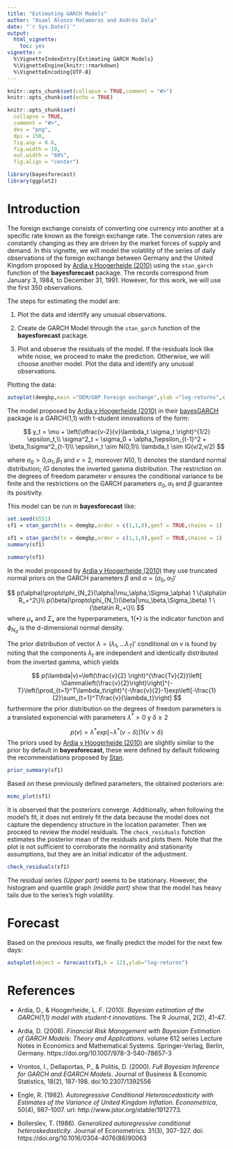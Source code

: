 ```yaml
---
title: "Estimating GARCH Models"
author: "Asael Alonzo Matamoros and Andrés Dala"
date: "`r Sys.Date()`"
output: 
  html_vignette: 
    toc: yes
vignette: >
  %\VignetteIndexEntry{Estimating GARCH Models}
  %\VignetteEngine{knitr::rmarkdown}
  %\VignetteEncoding{UTF-8}
---
```


```r
knitr::opts_chunk$set(collapse = TRUE,comment = "#>")
knitr::opts_chunk$set(echo = TRUE)

knitr::opts_chunk$set(
  collapse = TRUE,
  comment = "#>",
  dev = "png",
  dpi = 150,
  fig.asp = 0.8,
  fig.width = 10,
  out.width = "60%",
  fig.align = "center")
```


```r
library(bayesforecast)
library(ggplot2)
```

# Introduction


The foreign exchange consists of converting one currency into another at a specific rate known as the foreign exchange rate. The conversion rates are constantly changing as they are driven by the market forces of supply and demand. In this vignette, we will model the volatility of the series of daily observations of the foreign exchange between Germany and the United Kingdom proposed by [Ardia y Hoogerheide (2010)](https://journal.r-project.org/archive/2010/RJ-2010-014/RJ-2010-014.pdf) using the <code>stan_garch</code> function of the **bayesforecast** package. The records correspond from January 3, 1984, to December 31, 1991. However, for this work, we will use the first 350 observations.

The steps for estimating the model are:

<ol>

<li>

Plot the data and identify any unusual observations.

</li>

<li>

Create de GARCH Model through the <code>stan_garch</code> function of the **bayesforecast** package.

</li>

<li>

Plot and observe the residuals of the model. If the residuals look like white noise, we proceed to make the prediction. Otherwise, we will choose another model. Plot the data and identify any unusual observations.

</li>

</ol>

Plotting the data:

```r
autoplot(demgbp,main ="DEM/GBP Foreign exchange",ylab ="log-returns",x = "Days" )
```

The model proposed by [Ardia y Hoogerheide (2010)](https://journal.r-project.org/archive/2010/RJ-2010-014/RJ-2010-014.pdf) in their [bayesGARCH](https://cran.r-project.org/web/packages/bayesGARCH/index.html) package is a GARCH(1,1) with t-student innovations of the form:


$$
y_t = \mu + \left(\dfrac{v-2}{v}\lambda_t \sigma_t \right)^{1/2} \epsilon_t,\\
\sigma^2_t = \sigma_0 + \alpha_1\epsilon_{t-1}^2 + \beta_1\sigma^2_{t-1}\\
\epsilon_t \sim N(0,1)\\
\lambda_t \sim IG(v/2,v/2)
$$

where $\sigma_0 > 0$,$\alpha_1,\beta_1$ and $v > 2$, moreover $N(0,1)$ denotes the standard normal distribution; $IG$ denotes the inverted gamma distribution. The restriction on the degrees of freedom parameter $v$ ensures the conditional variance to be finite and the restrictions on the GARCH parameters $\sigma_0, \alpha_1$ and $\beta$ guarantee its positivity.

This model can be run in **bayesforecast** like:

```r
set.seed(6551)
sf1 = stan_garch(ts = demgbp,order = c(1,1,0),genT = TRUE,chains = 1)
```

```r
sf1 = stan_garch(ts = demgbp,order = c(1,1,0),genT = TRUE,chains = 1)
summary(sf1)
```

```r
summary(sf1)
```


In the model proposed by  [Ardia y Hoogerheide (2010)](https://journal.r-project.org/archive/2010/RJ-2010-014/RJ-2010-014.pdf) they use truncated normal priors on the GARCH parameters $\beta$ and $\alpha=(\sigma_0,\alpha_1)'$

$$
p(\alpha)\propto\phi_{N_2}(\alpha|\mu_\alpha,\Sigma_\alpha) 1 \{\alpha\in R_+^2\}\\
p(\beta)\propto\phi_{N_1}(\beta|\mu_\beta,\Sigma_\beta) 1 \{\beta\in R_+\}\\
$$
where $\mu_\bullet$ and $\Sigma_\bullet$ are the hyperparameters, $1\{\bullet\}$ is the indicator function and $\phi_{N_d}$ is the d-dimensional normal density.

The prior distribution of vector $\lambda=(\lambda_1,...\lambda_T)'$ conditional on $v$ is found by noting that the components $\lambda_t$ are independent and identically distributed from the inverted gamma, which yields

$$
p(\lambda|v)=\left(\frac{v}{2} \right)^{\frac{Tv}{2}}\left[ \Gamma\left(\frac{v}{2}\right)\right]^{-T}\left(\prod_{t=1}^T\lambda_t\right)^{-\frac{v}{2}-1}exp\left[-\frac{1}{2}\sum_{t=1}^T\frac{v}{\lambda_t}\right]
$$
furthermore the prior distribution on the degrees of freedom parameters is a translated exponencial with parameters $\lambda^*>0$ y $\delta\geq2$ 

$$
p(v)=\lambda^*exp[-\lambda^*(v-\delta)]1\{v>\delta\}
$$
The priors used by [Ardia y Hoogerheide (2010)](https://journal.r-project.org/archive/2010/RJ-2010-014/RJ-2010-014.pdf) are slightly similar to the prior by default in **bayesforecast**, these were defined by default following the recommendations proposed by [Stan](https://github.com/stan-dev/stan/wiki/Prior-Choice-Recommendations).

```r
prior_summary(sf1)
```

Based on these previously defined parameters, the obtained posteriors are:

```r
mcmc_plot(sf1)
```

It is observed that the posteriors converge. Additionally, when following the model's fit, it does not entirely fit the data because the model does not capture the dependency structure in the location parameter. Then we proceed to review the model residuals. The <code>check_residuals</code> function estimates the posterior mean of the residuals and plots them. Note that the plot is not sufficient to corroborate the normality and stationarity assumptions, but they are an initial indicator of the adjustment.

```r
check_residuals(sf1)
```

The residual series *(Upper part)* seems to be stationary. However, the histogram and quantile graph *(middle part)* show that the model has heavy tails due to the series's high volatility.

# Forecast

Based on the previous results, we finally predict the model for the next few days:

```r
autoplot(object = forecast(sf1,h = 12),ylab="log-returns")
```


# References

 - Ardia, D., & Hoogerheide, L. F. (2010). *Bayesian estimation of the GARCH(1,1) model with student-t innovations*. The R Journal, 2(2), 41-47.

 - Ardia, D. (2008). *Financial Risk Management with Bayesian Estimation of GARCH Models: Theory and Applications*.
volume 612 series Lecture Notes in Economics and Mathematical Systems. Springer-Verlag, Berlin, Germany.
https://doi.org/10.1007/978-3-540-78657-3

- Vrontos, I., Dellaportas, P., & Politis, D. (2000). *Full Bayesian Inference for GARCH and EGARCH Models*. Journal of Business & Economic Statistics, 18(2), 187-198. doi:10.2307/1392556

- Engle, R. (1982). *Autoregressive Conditional Heteroscedasticity with Estimates of the Variance of United Kingdom Inflation. Econometrica*, 50(4), 987-1007. url: http://www.jstor.org/stable/1912773.

- Bollerslev, T. (1986). *Generalized autoregressive conditional heteroskedasticity*. Journal of Econometrics. 31(3), 307-327. doi: https://doi.org/10.1016/0304-4076(86)90063
